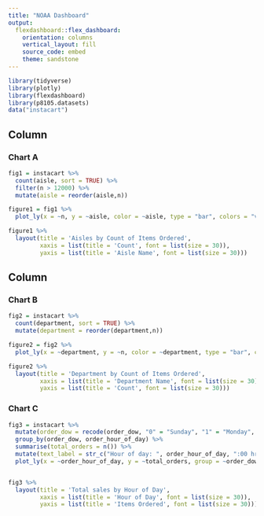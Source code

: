 ```yaml
---
title: "NOAA Dashboard"
output: 
  flexdashboard::flex_dashboard:
    orientation: columns
    vertical_layout: fill
    source_code: embed
    theme: sandstone
---
```


```r
library(tidyverse)
library(plotly)
library(flexdashboard)
library(p8105.datasets)
data("instacart")
```


Column {data-width=650}
-----------------------------------------------------------------------

### Chart A

```r
fig1 = instacart %>%
  count(aisle, sort = TRUE) %>%
  filter(n > 12000) %>%
  mutate(aisle = reorder(aisle,n))

figure1 = fig1 %>% 
  plot_ly(x = ~n, y = ~aisle, color = ~aisle, type = "bar", colors = "viridis")

figure1 %>%
  layout(title = 'Aisles by Count of Items Ordered',
         xaxis = list(title = 'Count', font = list(size = 30)),
         yaxis = list(title = 'Aisle Name', font = list(size = 30)))
```

Column {data-width=350}
-----------------------------------------------------------------------

### Chart B

```r
fig2 = instacart %>%
  count(department, sort = TRUE) %>%
  mutate(department = reorder(department,n))

figure2 = fig2 %>% 
  plot_ly(x = ~department, y = ~n, color = ~department, type = "bar", colors = "viridis")

figure2 %>%
  layout(title = 'Department by Count of Items Ordered',
         xaxis = list(title = 'Department Name', font = list(size = 30)),
         yaxis = list(title = 'Count', font = list(size = 30)))
```

### Chart C

```r
fig3 = instacart %>%
  mutate(order_dow = recode(order_dow, "0" = "Sunday", "1" = "Monday", "2" = "Tuesday", "3" = "Wednesday", "4" = "Thursday", "5" = "Friday", "6" = "Saturday")) %>%
  group_by(order_dow, order_hour_of_day) %>%
  summarise(total_orders = n()) %>%
  mutate(text_label = str_c("Hour of day: ", order_hour_of_day, ":00 hrs", "\nItems Ordered: ", total_orders)) %>%
  plot_ly(x = ~order_hour_of_day, y = ~total_orders, group = ~order_dow, type = "scatter", color = ~order_dow, text = ~text_label, mode = "lines+markers", colors = "viridis")


fig3 %>%
  layout(title = 'Total sales by Hour of Day',
         xaxis = list(title = 'Hour of Day', font = list(size = 30)),
         yaxis = list(title = 'Items Ordered', font = list(size = 30)))
```


